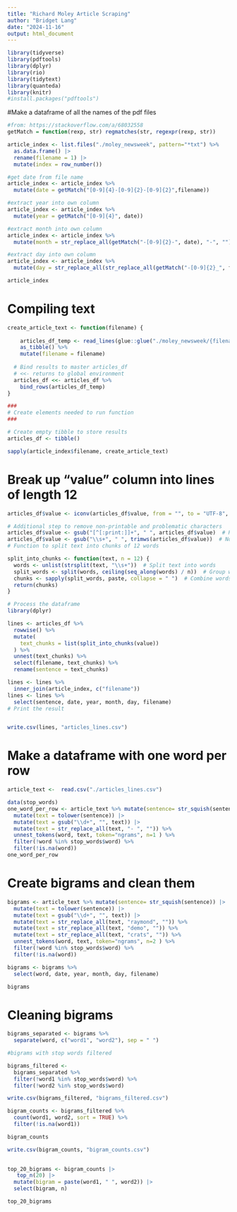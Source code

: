 ```yaml
---
title: "Richard Moley Article Scraping"
author: "Bridget Lang"
date: "2024-11-16"
output: html_document
---
```

```r
library(tidyverse)
library(pdftools)
library(dplyr)
library(rio)
library(tidytext)
library(quanteda)
library(knitr)
#install.packages("pdftools")
```

#Make a dataframe of all the names of the pdf files 

```r
#from: https://stackoverflow.com/a/68032558
getMatch = function(rexp, str) regmatches(str, regexpr(rexp, str))

article_index <- list.files("./moley_newsweek", pattern="*txt") %>% 
  as.data.frame() |>
  rename(filename = 1) |> 
  mutate(index = row_number()) 

#get date from file name
article_index <- article_index %>%
  mutate(date = getMatch("[0-9]{4}-[0-9]{2}-[0-9]{2}",filename))

#extract year into own column
article_index <- article_index %>%
  mutate(year = getMatch("[0-9]{4}", date))

#extract month into own column
article_index <- article_index %>%
  mutate(month = str_replace_all(getMatch("-[0-9]{2}-", date), "-", ""))

#extract day into own column
article_index <- article_index %>%
  mutate(day = str_replace_all(str_replace_all(getMatch("-[0-9]{2}_", filename), "-", ""), "_", ""))

article_index
```

# Compiling text
```r
create_article_text <- function(filename) {
  
    articles_df_temp <- read_lines(glue::glue("./moley_newsweek/{filename}"))%>%
    as_tibble() %>%
    mutate(filename = filename)
  
  # Bind results to master articles_df
  # <<- returns to global environment
  articles_df <<- articles_df %>%
    bind_rows(articles_df_temp)
}

###
# Create elements needed to run function
###

# Create empty tibble to store results
articles_df <- tibble()

sapply(article_index$filename, create_article_text)

```
# Break up "value" column into lines of length 12
```r

articles_df$value <- iconv(articles_df$value, from = "", to = "UTF-8", sub = "")  # Replace invalid characters with ""

# Additional step to remove non-printable and problematic characters
articles_df$value <- gsub("[^[:print:]]+", " ", articles_df$value)  # Remove non-printable characters
articles_df$value <- gsub("\\s+", " ", trimws(articles_df$value))  # Normalize whitespace
# Function to split text into chunks of 12 words

split_into_chunks <- function(text, n = 12) {
  words <- unlist(strsplit(text, "\\s+"))  # Split text into words
  split_words <- split(words, ceiling(seq_along(words) / n))  # Group words into chunks
  chunks <- sapply(split_words, paste, collapse = " ")  # Combine words back into strings
  return(chunks)
}

# Process the dataframe
library(dplyr)

lines <- articles_df %>%
  rowwise() %>%
  mutate(
    text_chunks = list(split_into_chunks(value))
  ) %>%
  unnest(text_chunks) %>%
  select(filename, text_chunks) %>%
  rename(sentence = text_chunks)

lines <- lines %>%
  inner_join(article_index, c("filename")) 
lines <- lines %>%
  select(sentence, date, year, month, day, filename)
# Print the result


write.csv(lines, "articles_lines.csv")
```

# Make a dataframe with one word per row
```r
article_text <-  read.csv("./articles_lines.csv")

data(stop_words)
one_word_per_row <- article_text %>% mutate(sentence= str_squish(sentence)) |> 
  mutate(text = tolower(sentence)) |>  
  mutate(text = gsub("\\d+", "", text)) |>
  mutate(text = str_replace_all(text, "- ", "")) %>% 
  unnest_tokens(word, text, token="ngrams", n=1 ) %>%
  filter(!word %in% stop_words$word) %>%
  filter(!is.na(word))
one_word_per_row
```
# Create bigrams and clean them
```r
bigrams <- article_text %>% mutate(sentence= str_squish(sentence)) |> 
  mutate(text = tolower(sentence)) |>  
  mutate(text = gsub("\\d+", "", text)) |>
  mutate(text = str_replace_all(text, "raymond", "")) %>% 
  mutate(text = str_replace_all(text, "demo", "")) %>% 
  mutate(text = str_replace_all(text, "crats", "")) %>% 
  unnest_tokens(word, text, token="ngrams", n=2 ) %>%
  filter(!word %in% stop_words$word) %>%
  filter(!is.na(word))

bigrams <- bigrams %>%
  select(word, date, year, month, day, filename)

bigrams
```

# Cleaning bigrams
```r
bigrams_separated <- bigrams %>%
  separate(word, c("word1", "word2"), sep = " ")

#bigrams with stop words filtered

bigrams_filtered <- 
  bigrams_separated %>%
  filter(!word1 %in% stop_words$word) %>%
  filter(!word2 %in% stop_words$word)

write.csv(bigrams_filtered, "bigrams_filtered.csv")

bigram_counts <- bigrams_filtered %>%
  count(word1, word2, sort = TRUE) %>% 
  filter(!is.na(word1))

bigram_counts

write.csv(bigram_counts, "bigram_counts.csv")

  
top_20_bigrams <- bigram_counts |> 
   top_n(20) |> 
  mutate(bigram = paste(word1, " ", word2)) |> 
  select(bigram, n)

top_20_bigrams
```